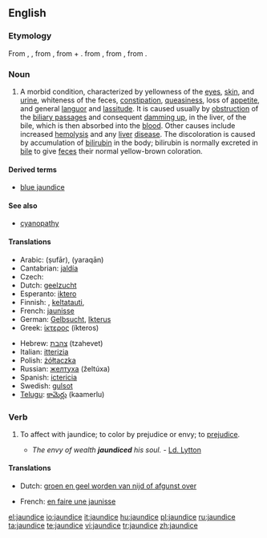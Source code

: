 ==English==
{{wikipedia}}

===Etymology===
From {{etyl|enm|en}} {{term|jaundis||lang=enm}}, {{term|jaunis||lang=enm}}, from {{etyl|frm|en}} {{term|jaunisse||lang=frm}}, from {{term|jaune||lang=frm|yellow}} + {{term|-isse||lang=frm|[[-ice]], '-ness'}}. {{term|jaune|Jaune|lang=frm}} from {{etyl|fro|en}} {{term|jalne||lang=fro}}, from {{etyl|la}} {{term|galbinus||lang=la|yellowish}}, from {{term|galbus||lang=la|yellow}}.

===Noun===
{{en-noun|-}}

# {{pathology}} A morbid condition, characterized by yellowness of the [[eye]]s, [[skin]], and [[urine]], whiteness of the feces, [[constipation]], [[queasiness]], loss of [[appetite]], and general [[languor]] and [[lassitude]]. It is caused usually by [[obstruction]] of the [[biliary passage]]s and consequent [[damming up]], in the liver, of the bile, which is then absorbed into the [[blood]]. Other causes include increased [[hemolysis]] and any [[liver]] [[disease]]. The discoloration is caused by accumulation of [[bilirubin]] in the body; bilirubin is normally excreted in [[bile]] to give [[feces]] their normal yellow-brown coloration.

====Derived terms====
* [[blue jaundice]]

====See also====
* [[cyanopathy]]

====Translations====
{{trans-top|morbid condition}}
* Arabic: {{Arab|[[صفار]]}} (ṣufār), {{Arab|[[يرقان]]}} (yaraqān)
* Cantabrian: [[jaldía]] {{f}}
* Czech: {{t|cs|žloutenka|f}}
* Dutch: [[geelzucht]] {{f}}
* Esperanto: [[iktero]]
* Finnish: {{t|fi|keltaisuus}}, [[keltatauti]], {{t|fi|ikterus}}
* French: [[jaunisse]] {{f}}
* German: [[Gelbsucht]], [[Ikterus]] {{f}}
* Greek: [[ίκτερος]] (íkteros)
{{trans-mid}}
* Hebrew: [[צהבת]] (tzahevet)
* Italian: [[itterizia]] {{f}}
* Polish: [[żółtaczka]] {{f}}
* Russian: [[желтуха]] (želtúxa) {{f}}
* Spanish: [[ictericia]] {{f}}
* Swedish: [[gulsot]]
* [[Telugu]]: [[కామెర్లు]] (kaamerlu)
{{trans-bottom}}

===Verb===
{{en-verb|jaundic|ing}}

# {{transitive}} To affect with jaundice; to color by prejudice or envy; to [[prejudice]]. 
#*''The envy of wealth '''jaundiced''' his soul.'' - [[Ld. Lytton]]

====Translations====
{{trans-top|affect with jaundice; prejudice}}
* Dutch: [[groen en geel worden van nijd of afgunst over]] {{f}}
{{trans-mid}}
* French: [[en faire une jaunisse]] {{f}}
{{trans-bottom}}

[[el:jaundice]]
[[io:jaundice]]
[[it:jaundice]]
[[hu:jaundice]]
[[pl:jaundice]]
[[ru:jaundice]]
[[ta:jaundice]]
[[te:jaundice]]
[[vi:jaundice]]
[[tr:jaundice]]
[[zh:jaundice]]